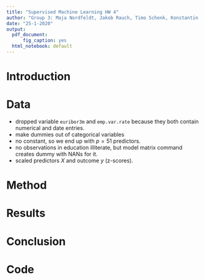 ```yaml
---
title: "Supervised Machine Learning HW 4"
author: "Group 3: Maja Nordfeldt, Jakob Rauch, Timo Schenk, Konstantin Sommer"
date: "25-1-2020"
output:
  pdf_document:
      fig_caption: yes
  html_notebook: default
---
```

# Introduction

# Data
- dropped variable `euribor3m` and `emp.var.rate` because they both contain numerical and date entries.
- make dummies out of categorical variables
- no constant, so we end up with $p=51$ predictors.
- no observations in education illiterate, but model matrix command creates dummy with NANs for it.
- scaled predictors $X$ and outcome $y$ (z-scores).


# Method

# Results

# Conclusion

# Code
```r
```
